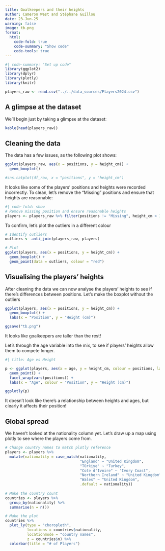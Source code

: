 ---
title: Goalkeepers and their heights
author: Cameron West and Stéphane Guillou
date: 23-Jun-25
warning: false
image: tb.png
format:
  html:
    code-fold: true
    code-summary: "Show code"
    code-tools: true
---

```{R}
#| code-summary: "Set up code"
library(ggplot2)
library(dplyr)
library(plotly)
library(knitr)

players_raw <- read.csv("../../data_sources/Players2024.csv")
```

## A glimpse at the dataset

We'll begin just by taking a glimpse at the dataset:
```{R}
kable(head(players_raw))
```

## Cleaning the data
The data has a few issues, as the following plot shows:

```{R}
ggplot(players_raw, aes(x = positions, y = height_cm)) +
  geom_boxplot() 

#sns.catplot(df_raw, x = "positions", y = "height_cm")
```

It looks like some of the players' positions and heights were recorded incorrectly. To clean, let's remove the "Missing" positions and ensure that heights are reasonable:

```{R}
#| code-fold: show
# Remove missing position and ensure reasonable heights
players <- players_raw %>% filter(positions != "Missing", height_cm > 100)
```

To confirm, let's plot the outliers in a different colour

```{R}
# Identify outliers
outliers <- anti_join(players_raw, players)

# Plot
ggplot(players, aes(x = positions, y = height_cm)) +
  geom_boxplot() + 
  geom_point(data = outliers, colour = "red")
```

## Visualising the players' heights

After cleaning the data we can now analyse the players' heights to see if there's differences between positions. Let's make the boxplot without the outliers

```{R}
ggplot(players, aes(x = positions, y = height_cm)) +
  geom_boxplot() +
  labs(x = "Position", y = "Height (cm)") 

ggsave("tb.png")
```

It looks like goalkeepers are taller than the rest! 

Let's through the age variable into the mix, to see if players' heights allow them to compete longer.

```{R}
#| title: Age vs Height

p <- ggplot(players, aes(x = age, y = height_cm, colour = positions, label = name, label2 = nationality)) + 
  geom_point() + 
  facet_wrap(vars(positions)) + 
  labs(x = "Age", colour = "Position", y = "Height (cm)")

ggplotly(p)
```

It doesn't look like there's a relationship between heights and ages, but clearly it affects their position!

## Global spread

We haven't looked at the nationality column yet. Let's draw up a map using plotly to see where the players come from. 

```{R}

# Change country names to match plotly reference
players <- players %>% 
  mutate(nationality = case_match(nationality,
                                  "England" ~ "United Kingdom",
                                  "Türkiye" ~ "Turkey",
                                  "Cote d'Ivoire" ~ "Ivory Coast",
                                  "Northern Ireland" ~ "United Kingdom",
                                  "Wales" ~ "United Kingdom",
                                  .default = nationality))
    
# Make the country count
countries <- players %>%
  group_by(nationality) %>%
  summarise(n = n())

# Make the plot
countries %>% 
  plot_ly(type = "choropleth", 
          locations = countries$nationality, 
          locationmode = "country names", 
          z = countries$n) %>%
  colorbar(title = "# of Players")

```